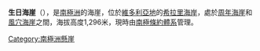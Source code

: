 {{Coord|78|33|S|164|22|E|source:GNIS|display=title}}

'''生日海崖'''（{{lang-en|Birthday Bluffs}}），是[[南極洲|南極洲]]的海崖，位於[[維多利亞地|維多利亞地]]的[[希拉里海岸|希拉里海岸]]，處於[[周年海崖|周年海崖]]和[[風穴海崖|風穴海崖]]之間，海拔高度1,296米，現時由[[南極條約體系|南極條約體系]]管理。

[[Category:南極洲懸崖|Category:南極洲懸崖]]


{{Antarctica-geo-stub}}